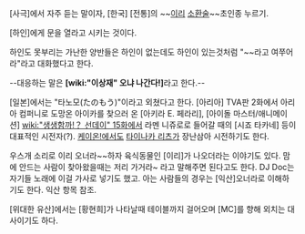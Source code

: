 [사극]에서 자주 듣는 말이자, [한국] [전통]의 ~~[[이리]] [[소환]]술~~초인종 누르기.

[하인]에게 문을 열라고 시키는 것이다.

하인도 못부리는 가난한 양반들은 하인이 없는데도 하인이 있는것처럼 "~~라고 여쭈어라"라고 대화했다고 한다.

--대응하는 말은 '''[wiki:"이상재" 오냐 나간다!]'''라고 한다.--

[일본]에서는 "타노모(たのもう)"이라고 외쳤다고 한다. [아리아] TVA판 2화에서 아리아 컴퍼니로 도망온 아이카를 찾으러 온 [아키라 E. 페라리], [아이돌 마스터/애니메이션] [[wiki:"생생함까!？ 선데이" 15화]]에서 라멘 니쥬로로 들어갈 때의 [시죠 타카네] 등이 대표적인 시전자(?). [[케이온!]]에서도 [[타이나카 리츠]]가 장난삼아 시전하기도 한다.

우스개 소리로 이리 오너라~~하자 육식동물인 [이리]가 나오더라는 이야기도 있다. 맘에 안드는 사람이 찾아왔을때는 저리 가거라~ 라고 말해주면 된다고도 한다. DJ Doc는 자기들 노래에 이걸 가사로 넣기도 했고. 아는 사람들의 경우는 [익산]오너라로 이해하기도 한다. 익산 항목 참조.

[위대한 유산]에서는 [황현희]가 나타날때 테이블까지 걸어오며 [MC]를 향해 외치는 대사이기도 하다.
